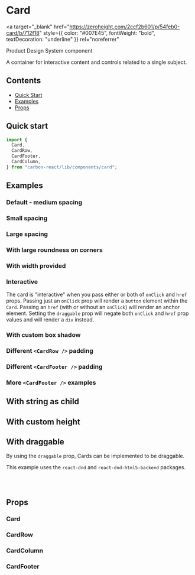 

<Meta of={CardStories} />

# Card

<a
  target="_blank"
  href="https://zeroheight.com/2ccf2b601/p/54feb0-card/b/712f18"
  style={{ color: "#007E45", fontWeight: "bold", textDecoration: "underline" }}
  rel="noreferrer"
>
  Product Design System component
</a>

A container for interactive content and controls related to a single subject.

## Contents

- [Quick Start](#quick-start)
- [Examples](#examples)
- [Props](#props)

## Quick start

```javascript
import {
  Card,
  CardRow,
  CardFooter,
  CardColumn,
} from "carbon-react/lib/components/card";
```

## Examples

### Default - medium spacing

<Canvas of={CardStories.DefaultStory} />

### Small spacing

<Canvas of={CardStories.SmallSpacing} />

### Large spacing

<Canvas of={CardStories.LargeSpacing} />

### With large roundness on corners

<Canvas of={CardStories.WithExtraRoundness} />

### With width provided

<Canvas of={CardStories.WithWidthProvided} />

### Interactive

The card is "interactive" when you pass either or both of `onClick` and `href` props.
Passing just an `onClick` prop will render a `button` element within the `Card`.
Passing an `href` (with or without an `onClick`) will render an `a`nchor element.
Setting the `draggable` prop will negate both `onClick` and `href` prop values and will render a `div` instead.

<Canvas of={CardStories.Interactive} />

### With custom box shadow

<Canvas of={CardStories.WithCustomBoxShadow} />

### Different `<CardRow />` padding

<Canvas of={CardStories.DifferentCardRowPadding} />

### Different `<CardFooter />` padding

<Canvas of={CardStories.DifferentCardFooterPadding} />

### More `<CardFooter />` examples

<Canvas of={CardStories.MoreExamplesOfCardFooter} />

## With string as child

<Canvas of={CardStories.WithStringAsChild} />

## With custom height

<Canvas of={CardStories.WithCustomHeight} />

## With draggable

By using the `draggable` prop, Cards can be implemented to be draggable.

This example uses the `react-dnd` and `react-dnd-html5-backend` packages.

```javascript
import { DndProvider, useDrag, useDrop } from "react-dnd";
import { HTML5Backend } from "react-dnd-html5-backend";
```

<Canvas of={CardStories.WithDraggable} />

## Props

### Card

<ArgTypes of={CardStories} />

### CardRow

<ArgTypes of={CardRowStories} />

### CardColumn

<ArgTypes of={CardColumnStories} />

### CardFooter

<ArgTypes of={CardFooterStories} />
